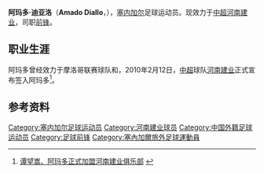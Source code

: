 {{Football player infobox
|          playername = 阿玛多·迪亚洛<br />Amado Diallo
|               image = 
|            fullname = Amado Diallo
| birth_date  = {{birth date and age|1981|6|13}}
|         cityofbirth = 
|      countryofbirth = {{SEN}}
|              height = {{height|m=1.83}}
|         currentclub = [[河南建业|河南建业]]
|          clubnumber = 
|            position = [[前锋_(足球)|前锋]]
|          youthyears = 
|          youthclubs = 
| years1 = 2005–2006
| years2 = 2007
| years3 = 2008
| years4 = 2009
| years5 = 2009
| years6 = 2010
| years7 = 2011-
| clubs1 = [[ASC_Yakaar|ASC Yakaar]]
| clubs2 = [[Chabab_Massira|Chabab Massira]]
| clubs3 = [[Mouloudia_Oujda|Mouloudia Oujda]]
| clubs4 = [[Chabab_Massira|Chabab Massira]]
| clubs5 = [[FUS_Rabat|FUS Rabat]]
| clubs6 = [[河南建业足球俱乐部|河南建业]]
| clubs7 = [[Al-Suwaiq|Al-Suwaiq]]
| caps1 = 16 
| caps2 = 15 
| caps3 = 10 
| caps4 = 9 
| caps5 = 3 
| caps6 = 4 
| caps7 =
| goals1 = 5 
| goals2 = 3 
| goals3 = 2 
| goals4 = 4 
| goals5 = 1 
| goals6 = 0 
| goals7 = 
|       nationalyears = 
|        nationalteam = 
| nationalcaps(goals) = 
|            pcupdate = 2010年2月17日
|            ntupdate = 
}}
'''阿玛多·迪亚洛'''（'''Amado Diallo'''，{{bd|1981年|6月13日|||}}），[[塞内加尔|塞内加尔]]足球运动员。现效力于[[中超|中超]][[河南建业|河南建业]]，司职[[前锋_(足球)|前锋]]。

== 职业生涯 ==
阿玛多曾经效力于摩洛哥联赛球队{{tsl|en|Mouloudia Oujda|}}和{{tsl|en|Chabab Massira|}}，2010年2月12日，[[中超|中超]]球队[[河南建业|河南建业]]正式宣布签入阿玛多<ref>[http://www.jianyefc.com/article.asp?id=3929 谭望嵩、阿玛多正式加盟河南建业俱乐部] {{webarchive|url=https://web.archive.org/web/20110722131959/http://www.jianyefc.com/article.asp?id=3929 |date=2011-07-22 }}</ref>。

== 参考资料 ==
{{reflist}}

{{DEFAULTSORT:Diallo, Amado}}

[[Category:塞内加尔足球运动员|Category:塞内加尔足球运动员]]
[[Category:河南建业球员|Category:河南建业球员]]
[[Category:中国外籍足球运动员|Category:中国外籍足球运动员]]
[[Category:足球前锋|Category:足球前锋]]
[[Category:塞內加爾旅外足球運動員|Category:塞內加爾旅外足球運動員]]